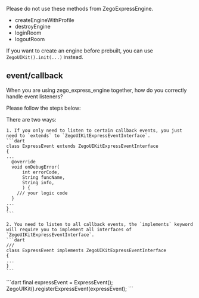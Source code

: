 
Please do not use these methods from ZegoExpressEngine. 
- createEngineWithProfile
- destroyEngine
- loginRoom
- logoutRoom

If you want to create an engine before prebuilt, you can use `ZegoUIKit().init(...)` instead.

## event/callback

When you are using zego_express_engine together, how do you correctly handle event listeners?

Please follow the steps below:

<Steps>
  <Step title="implement your own event class">
    There are two ways:
  
    1. If you only need to listen to certain callback events, you just need to `extends` to `ZegoUIKitExpressEventInterface`.
    ```dart
    class ExpressEvent extends ZegoUIKitExpressEventInterface
    {
    ...
      @override
      void onDebugError(
          int errorCode,
          String funcName,
          String info,
          ) {
        /// your logic code
      }
    ...
    }
    ```

    2. You need to listen to all callback events, the `implements` keyword will require you to implement all interfaces of `ZegoUIKitExpressEventInterface`.  
    ```dart
    /// 
    class ExpressEvent implements ZegoUIKitExpressEventInterface
    {
    ...
    }
    ```
  </Step>
  <Step title="register your own implemented event class">
    ```dart 
    final expressEvent = ExpressEvent();
    ZegoUIKit().registerExpressEvent(expressEvent);
    ```
  </Step>
</Steps>
